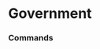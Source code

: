 # Government




### Commands
<ul className="grid grid-cols-1 md:grid-cols-2 lg:grid-cols-3 xl:grid-cols-4 gap-4 -ml-6">
<ReferenceCard
    title="Contracts"
    description="Contracts associated with ticker. [Source: www.quiverquant.com]"
    url="/terminal/reference/stocks/gov/contracts"
    command
/>
<ReferenceCard
    title="Gtrades"
    description="Government trading. [Source: www.quiverquant.com]"
    url="/terminal/reference/stocks/gov/gtrades"
    command
/>
<ReferenceCard
    title="Histcont"
    description="Quarterly-contracts historical [Source: www.quiverquant.com]"
    url="/terminal/reference/stocks/gov/histcont"
    command
/>
<ReferenceCard
    title="Lastcontracts"
    description="Last government contracts. [Source: www.quiverquant.com]"
    url="/terminal/reference/stocks/gov/lastcontracts"
    command
/>
<ReferenceCard
    title="Lasttrades"
    description="Last government trades. [Source: www.quiverquant.com]"
    url="/terminal/reference/stocks/gov/lasttrades"
    command
/>
<ReferenceCard
    title="Load"
    description="Load stock ticker to perform analysis on. When the data source is yf, an Indian ticker can be loaded by using..."
    url="/terminal/reference/stocks/gov/load"
    command
/>
<ReferenceCard
    title="Lobbying"
    description="Lobbying details [Source: www.quiverquant.com]"
    url="/terminal/reference/stocks/gov/lobbying"
    command
/>
<ReferenceCard
    title="Qtrcontracts"
    description="Look at government contracts [Source: www.quiverquant.com]"
    url="/terminal/reference/stocks/gov/qtrcontracts"
    command
/>
<ReferenceCard
    title="Topbuys"
    description="Top buys for government trading. [Source: www.quiverquant.com]"
    url="/terminal/reference/stocks/gov/topbuys"
    command
/>
<ReferenceCard
    title="Toplobbying"
    description="Top lobbying. [Source: www.quiverquant.com]"
    url="/terminal/reference/stocks/gov/toplobbying"
    command
/>
<ReferenceCard
    title="Topsells"
    description="Top sells for government trading. [Source: www.quiverquant.com]"
    url="/terminal/reference/stocks/gov/topsells"
    command
/>
</ul>
